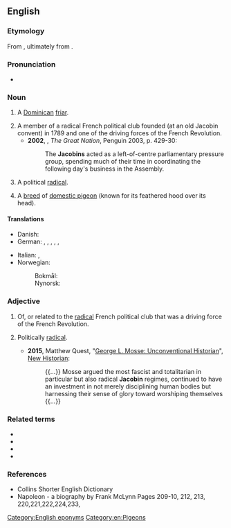 {{also|jacobin}}
==English==
{{wikipedia}}

===Etymology===
From {{etyl|frm|en}} {{m|fr|jacobin}}, ultimately from {{etyl|la|en}} {{m|la|Jacōbus||Jacob}}.

===Pronunciation===
* {{a|UK}} {{IPA|en|/ˈdʒækəbɪn/}}

===Noun===
{{en-noun}}

# {{lb|en|dated}} A [[Dominican]] [[friar]].
# A member of a radical French political club founded (at an old Jacobin convent) in 1789 and one of the driving forces of the French Revolution.
#* '''2002''', {{w|Colin Jones (historian)|Colin Jones}}, ''The Great Nation'', Penguin 2003, p. 429-30:
#*: The '''Jacobins''' acted as a left-of-centre parliamentary pressure group, spending much of their time in coordinating the following day's business in the Assembly.
# {{lb|en|by extension}} A political [[radical]].
# A [[breed]] of [[domestic pigeon]] (known for its feathered hood over its head).

====Translations====
{{trans-top|breed of domestic pigeon}}
* Danish: {{t|da|parykdue|c}}
* German: {{t|de|Perückentaube|f}}, {{t|de|Perückentauber|m}}, {{t|de|Perückentäuber|m}}, {{t|de|Perückentauberich|m}}, {{t|de|Perückentäuberich|m}}, {{t|de|Perückentäubin|f}}
{{trans-mid}}
* Italian: {{t|it|colombo cappuccino|m}}, {{t|it|colombo cappuccio|m}}
* Norwegian:
*: Bokmål: {{t|nb|parykkdue|m|f}}
*: Nynorsk: {{t|nn|parykkdue|f}}
{{trans-bottom}}

===Adjective===
{{en-adj|-}}

# Of, or related to the [[radical]] French political club that was a driving force of the French Revolution.
# {{lb|en|by extension}} Politically [[radical]].
#* '''2015''', Matthew Quest, "[http://www.newhistorian.com/george-l-mosse-unconventional-historian/3659/ George L. Mosse: Unconventional Historian]", [http://www.newhistorian.com New Historian]:
#*: {{...}} Mosse argued the most fascist and totalitarian in particular but also radical '''Jacobin''' regimes, continued to have an investment in not merely disciplining human bodies but harnessing their sense of glory toward worshiping themselves {{...}}

===Related terms===
* {{l|en|Jacobinic}}
* {{l|en|Jacobinical}}
* {{l|en|Jacobinically}}
* {{l|en|Jacobinism}}

===References===
* Collins Shorter English Dictionary
* Napoleon - a biography by Frank McLynn Pages 209-10, 212, 213, 220,221,222,224,233,

[[Category:English eponyms]]
[[Category:en:Pigeons]]
